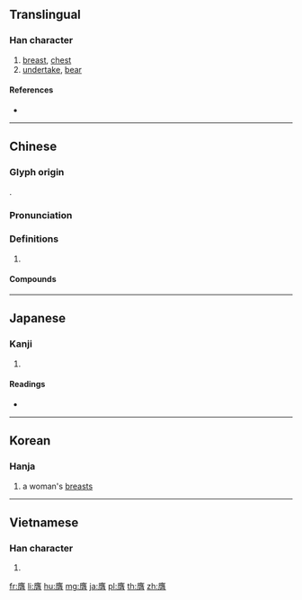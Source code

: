 {{character info/new}}
==Translingual==

===Han character===
{{Han char|rn=130|rad=肉|as=13|sn=17|four=00227|canj=IOGB}}

# [[breast]], [[chest]]
# [[undertake]], [[bear]]

====References====
* {{Han ref|kx=0995.170|dkj=29928|dj=1446.300|hdz=32118.010|uh=81BA|ud=33210|bh=C174|bd=49524}}

----

==Chinese==
{{zh-forms}}

===Glyph origin===
{{Han etym}}
{{Han compound|𤸰|肉|c1=p|c2=s|t2=body|ls=psc}}.

===Pronunciation===
{{zh-pron
|m=yīng
|c=jing1
|mc=y
|oc=y
|cat=
}}

===Definitions===
{{zh-hanzi}}

# {{rfdef|zh}}

====Compounds====
{{zh-der|悲憤填膺|憤氣填膺|拊膺|拊膺切齒|拊膺頓足|拳拳服膺|搏膺|撫膺|撫膺大慟|服膺|李膺|李膺門|榮膺|榮膺鶚薦|氣憤填膺|汙膺|泣血捶膺|激忿填膺|義憤填膺|膺任|膺受|膺懲|膺選}}

----

==Japanese==

===Kanji===
{{ja-kanji|grade=|rs=肉13}}

# {{defn|lang=ja|sort=肉13}}

====Readings====
* {{ja-readings|on=[[よう]] (yō), [[おう]] (ō)|kun=[[むね]] (mune)|nanori=}}

----

==Korean==

===Hanja===
{{ko-hanja|hangeul=응|eumhun=|rv=eung|mr=ŭng|y=ung}}

# a woman's [[breasts]]

----

==Vietnamese==

===Han character===
{{vi-hantu|[[ưng]], [[ứng]]|rs=肉13}}

# {{defn|lang=vi|sort=肉13}}

[[fr:膺]]
[[li:膺]]
[[hu:膺]]
[[mg:膺]]
[[ja:膺]]
[[pl:膺]]
[[th:膺]]
[[zh:膺]]